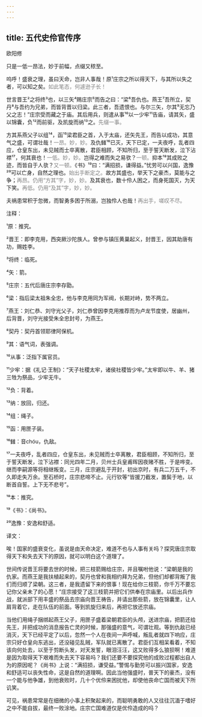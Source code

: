 ```yaml
---
---
---
```

title: 五代史伶官传序
---




欧阳修





只是一低一昂法，妙于前幅，点缀又秾至。





呜呼！盛衰之理，虽曰天命，岂非人事哉！原¹庄宗之所以得天下，与其所以失之者，可以知之矣。<font color=gray font-size=0.8rem>如此笔态，何遽逊子长！</font>

世言晋王²之将终³也，以三矢⁴赐庄宗⁵而告之曰：“梁⁶吾仇也。燕王⁷吾所立，契丹⁸与吾约为兄弟，而皆背晋以归梁。此三者，吾遗恨也。与尔三矢，尔其⁹无忘乃父之志！”庄宗受而藏之于庙。其后用兵，则遣从事¹⁰以一少牢¹¹告庙，请其矢，盛以锦囊，负¹²而前驱，及凯旋而纳¹³之。<font color=gray font-size=0.8rem>先缀一事。</font>

方其系燕父子以组¹⁴，函¹⁵梁君臣之首，入于太庙，还矢先王，而告以成功，其意气之盛，可谓壮哉！<font color=gray font-size=0.8rem>一昂。妙，妙。</font>及仇雠¹⁶已灭，天下已定，一夫夜呼，乱者四应，仓皇东出，未见贼而士卒离散，君臣相顾，不知所归，至于誓天断发，泣下沾襟¹⁷，何其衰也！<font color=gray font-size=0.8rem>一低。妙，妙。</font>岂得之难而失之易欤？<font color=gray font-size=0.8rem>一顿。</font>抑本¹⁸其成败之迹，而皆自于人欤？<font color=gray font-size=0.8rem>又一顿。</font>《书》¹⁹曰：“满招损，谦得益。”忧劳可以兴国，逸豫²⁰可以亡身，自然之理也。<font color=gray font-size=0.8rem>始出手断定之。</font>故方其盛也，举天下之豪杰，莫能与之争；<font color=gray font-size=0.8rem>再昂。仍用“方其”字，妙，妙。</font>及其衰也，数十伶人困之，而身死国灭，为天下笑。<font color=gray font-size=0.8rem>再低。仍用“及其”字，妙，妙。</font>

夫祸患常积于忽微，而智勇多困于所溺，岂独伶人也哉！<font color=gray font-size=0.8rem>再出手，嗟叹不尽。</font>

注释：

¹原：推究。

²晋王：即李克用，西突厥沙陀族人。曾参与镇压黄巢起义，封晋王，因其助唐有功，赐姓李。

³将终：临死。

⁴矢：箭。

⁵庄宗：五代后唐庄宗李存勖。

⁶梁：指后梁太祖朱全忠，他与李克用同为军阀，长期对峙，势不两立。

⁷燕王：刘仁恭、刘守光父子，刘仁恭曾因李克用推荐而为卢龙节度使，居幽州，后背晋，刘守光接受朱全忠封号，为燕王。

⁸契丹：契丹首领耶律阿保机。

⁹其：语气词，表强调。

¹⁰从事：泛指下属官员。

¹¹少牢：据《礼记·王制》：“天子社稷太牢，诸侯社稷皆少牢。”太牢即以牛、羊、猪三牲为祭品，少牢无牛。

¹²负：背着。

¹³纳：放回，归还。

¹⁴组：绳子。

¹⁵函：用匣子装。

¹⁶雠：音chóu，仇敌。

¹⁷一夫夜呼，乱者四应，仓皇东出，未见贼而士卒离散，君臣相顾，不知所归，至于誓天断发，泣下沾襟：同光四年二月，贝州士兵皇甫晖因夜赌不胜，于是哗变。继而李嗣源等将相继叛变。三月，庄宗避乱于开封，初出京时，有兵二万五千，不久即走失万余。至石桥时，庄宗悲啼不止。元行钦等“皆援刀截发，置鬓于地，以断首自誓。上下无不悲号”。

¹⁸本：推究。

¹⁹《书》：《尚书》。

²⁰逸豫：安逸和舒适。

译文：

唉！国家的盛衰变化，虽说是由天命决定，难道不也与人事有关吗？探究唐庄宗取得天下和失去天下的原因，就可以明白这个道理了。

世间传说晋王将要去世的时候，把三枝箭赐给庄宗，并且嘱咐他说：“梁朝是我的仇家。而燕王是我扶植起来的，契丹也曾和我相约拜为兄弟，但他们却都背叛了我们而归顺了梁朝。这三者，是我遗留下来的恨事！现在给你三枝箭，你千万不要忘记你父亲未了的心愿！”庄宗接受了这三枝箭并把它们供奉在宗庙里。以后出兵作战，就派部下用丰盛的祭品去宗庙向晋王祷告，并请出那些箭，放在锦囊里，让人肩背着它，走在队伍的前面。等到凯旋归来后，再把它放还宗庙。

当他们用绳子捆绑起燕王父子，用匣子盛着梁朝君臣的头颅，送进宗庙，把箭还给先王，并把成功的消息报告亡灵的时候，那强盛的意气，可谓壮观。等到仇敌已经消灭，天下已经平定了以后，忽然一个人在夜间一声呼喊，叛乱者就四下响应，庄宗只好仓皇向东逃出，还没碰见乱贼，军队就已离散了。君臣们互相呆看着，不知该向何处去，以至于剪断头发，对天发誓，眼泪汪汪，这又败得多么狼狈啊！难道是因为取得天下艰难而失去天下容易吗？我们还要不要探究他的成败过程都出自人为的原因呢？《尚书》上说：“满招损，谦受益。”警惕与勤劳可以振兴国家，安逸和舒适可以丧失性命，这是自然的道理啊。因此当他强盛时，普天下的豪杰，没有一个能与他争雄，到他衰败时，几十个优伶来困扰他，却使他丧命亡国而被天下所讥笑。

可见，祸患常常是在细微的小事上积聚起来的，而聪明勇敢的人又往往沉湎于嗜好之中不能自拔，最终一败涂地。庄宗亡国难道仅是优伶造成的吗？